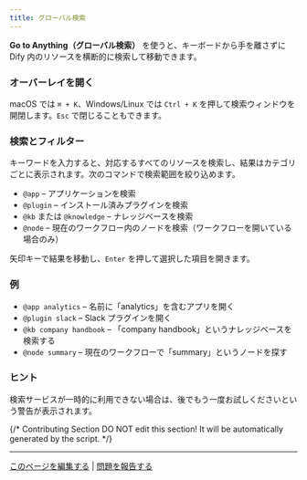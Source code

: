 ```yaml
---
title: グローバル検索
---
```


**Go to Anything（グローバル検索）** を使うと、キーボードから手を離さずに Dify 内のリソースを横断的に検索して移動できます。

### オーバーレイを開く

macOS では `⌘ + K`、Windows/Linux では `Ctrl + K` を押して検索ウィンドウを開閉します。`Esc` で閉じることもできます。

### 検索とフィルター

キーワードを入力すると、対応するすべてのリソースを検索し、結果はカテゴリごとに表示されます。次のコマンドで検索範囲を絞り込めます。

- `@app` – アプリケーションを検索
- `@plugin` – インストール済みプラグインを検索
- `@kb` または `@knowledge` – ナレッジベースを検索
- `@node` – 現在のワークフロー内のノードを検索（ワークフローを開いている場合のみ）

矢印キーで結果を移動し、`Enter` を押して選択した項目を開きます。

### 例

- `@app analytics` – 名前に「analytics」を含むアプリを開く
- `@plugin slack` – Slack プラグインを開く
- `@kb company handbook` – 「company handbook」というナレッジベースを検索する
- `@node summary` – 現在のワークフローで「summary」というノードを探す

### ヒント

検索サービスが一時的に利用できない場合は、後でもう一度お試しくださいという警告が表示されます。

{/*
Contributing Section
DO NOT edit this section!
It will be automatically generated by the script.
*/}

---

[このページを編集する](https://github.com/langgenius/dify-docs/edit/main/ja-jp/guides/workspace/goto-anything.mdx) | [問題を報告する](https://github.com/langgenius/dify-docs/issues/new?template=docs.yml)
